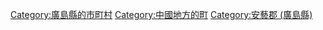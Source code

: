 [[Category:廣島縣的市町村|Category:廣島縣的市町村]]
[[Category:中國地方的町|Category:中國地方的町]]
[[Category:安藝郡_(廣島縣)|Category:安藝郡 (廣島縣)]]
{{DEFAULTSORT:Saka}}
